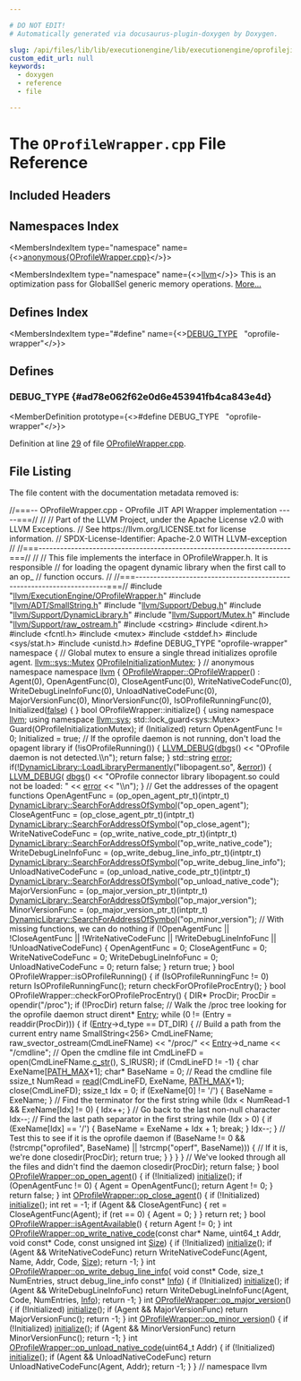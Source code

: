 ```yaml
---

# DO NOT EDIT!
# Automatically generated via docusaurus-plugin-doxygen by Doxygen.

slug: /api/files/lib/lib/executionengine/lib/executionengine/oprofilejit/oprofilewrapper-cpp
custom_edit_url: null
keywords:
  - doxygen
  - reference
  - file

---
```





# The `OProfileWrapper.cpp` File Reference

<DoxygenPage pluginConfig={pluginConfig}>



## Included Headers

<IncludesList>
<IncludesListItem
  filePath="llvm/ExecutionEngine/OProfileWrapper.h"
  permalink="/docs/api/files/include/include/llvm/include/llvm/executionengine/oprofilewrapper-h"
  isLocal="true" />
<IncludesListItem
  filePath="llvm/ADT/SmallString.h"
  permalink="/docs/api/files/include/include/llvm/include/llvm/adt/smallstring-h"
  isLocal="true" />
<IncludesListItem
  filePath="llvm/Support/Debug.h"
  permalink="/docs/api/files/include/include/llvm/include/llvm/support/debug-h"
  isLocal="true" />
<IncludesListItem
  filePath="llvm/Support/DynamicLibrary.h"
  permalink="/docs/api/files/include/include/llvm/include/llvm/support/dynamiclibrary-h"
  isLocal="true" />
<IncludesListItem
  filePath="llvm/Support/Mutex.h"
  permalink="/docs/api/files/include/include/llvm/include/llvm/support/mutex-h"
  isLocal="true" />
<IncludesListItem
  filePath="llvm/Support/raw_ostream.h"
  permalink="/docs/api/files/include/include/llvm/include/llvm/support/raw-ostream-h"
  isLocal="true" />
<IncludesListItem
  filePath="cstring"
  permalink=""
  isLocal="false" />
<IncludesListItem
  filePath="dirent.h"
  permalink=""
  isLocal="false" />
<IncludesListItem
  filePath="fcntl.h"
  permalink=""
  isLocal="false" />
<IncludesListItem
  filePath="mutex"
  permalink=""
  isLocal="false" />
<IncludesListItem
  filePath="stddef.h"
  permalink=""
  isLocal="false" />
<IncludesListItem
  filePath="sys/stat.h"
  permalink=""
  isLocal="false" />
<IncludesListItem
  filePath="unistd.h"
  permalink=""
  isLocal="false" />
</IncludesList>

## Namespaces Index

<MembersIndex>

<MembersIndexItem
  type="namespace"
  name={<><a href="/docs/api/namespaces/anonymous-oprofilewrapper-cpp-">anonymous&#123;OProfileWrapper.cpp&#125;</a></>}>
</MembersIndexItem>

<MembersIndexItem
  type="namespace"
  name={<><a href="/docs/api/namespaces/llvm">llvm</a></>}>
This is an optimization pass for GlobalISel generic memory operations. <a href="/docs/api/namespaces/llvm/#details">More...</a>
</MembersIndexItem>

</MembersIndex>

## Defines Index

<MembersIndex>

<MembersIndexItem
  type="#define"
  name={<><a href="#ad78e062f62e0d6e453941fb4ca843e4d">DEBUG&#95;TYPE</a>&nbsp;&nbsp;&nbsp;&quot;oprofile-wrapper&quot;</>}>
</MembersIndexItem>

</MembersIndex>


<SectionDefinition>

## Defines

### DEBUG&#95;TYPE {#ad78e062f62e0d6e453941fb4ca843e4d}

<MemberDefinition
  prototype={<>#define DEBUG&#95;TYPE&nbsp;&nbsp;&nbsp;&quot;oprofile-wrapper&quot;</>}>

Definition at line <a href="#l00029">29</a> of file <a href="/docs/api/files/lib/lib/executionengine/lib/executionengine/oprofilejit/oprofilewrapper-cpp">OProfileWrapper.cpp</a>.
</MemberDefinition>

</SectionDefinition>

## File Listing

The file content with the documentation metadata removed is:

<ProgramListing>

<Link id="l00001" /><CodeLine lineNumber="1"><Highlight kind="comment">//===-- OProfileWrapper.cpp - OProfile JIT API Wrapper implementation -----===//</Highlight><Highlight kind="normal"></Highlight></CodeLine>
<Link id="l00002" /><CodeLine lineNumber="2"><Highlight kind="normal"></Highlight><Highlight kind="comment">//</Highlight><Highlight kind="normal"></Highlight></CodeLine>
<Link id="l00003" /><CodeLine lineNumber="3"><Highlight kind="normal"></Highlight><Highlight kind="comment">// Part of the LLVM Project, under the Apache License v2.0 with LLVM Exceptions.</Highlight><Highlight kind="normal"></Highlight></CodeLine>
<Link id="l00004" /><CodeLine lineNumber="4"><Highlight kind="normal"></Highlight><Highlight kind="comment">// See https://llvm.org/LICENSE.txt for license information.</Highlight><Highlight kind="normal"></Highlight></CodeLine>
<Link id="l00005" /><CodeLine lineNumber="5"><Highlight kind="normal"></Highlight><Highlight kind="comment">// SPDX-License-Identifier: Apache-2.0 WITH LLVM-exception</Highlight><Highlight kind="normal"></Highlight></CodeLine>
<Link id="l00006" /><CodeLine lineNumber="6"><Highlight kind="normal"></Highlight><Highlight kind="comment">//</Highlight><Highlight kind="normal"></Highlight></CodeLine>
<Link id="l00007" /><CodeLine lineNumber="7"><Highlight kind="normal"></Highlight><Highlight kind="comment">//===----------------------------------------------------------------------===//</Highlight><Highlight kind="normal"></Highlight></CodeLine>
<Link id="l00008" /><CodeLine lineNumber="8"><Highlight kind="normal"></Highlight><Highlight kind="comment">//</Highlight><Highlight kind="normal"></Highlight></CodeLine>
<Link id="l00009" /><CodeLine lineNumber="9"><Highlight kind="normal"></Highlight><Highlight kind="comment">// This file implements the interface in OProfileWrapper.h. It is responsible</Highlight><Highlight kind="normal"></Highlight></CodeLine>
<Link id="l00010" /><CodeLine lineNumber="10"><Highlight kind="normal"></Highlight><Highlight kind="comment">// for loading the opagent dynamic library when the first call to an op&#95;</Highlight><Highlight kind="normal"></Highlight></CodeLine>
<Link id="l00011" /><CodeLine lineNumber="11"><Highlight kind="normal"></Highlight><Highlight kind="comment">// function occurs.</Highlight><Highlight kind="normal"></Highlight></CodeLine>
<Link id="l00012" /><CodeLine lineNumber="12"><Highlight kind="normal"></Highlight><Highlight kind="comment">//</Highlight><Highlight kind="normal"></Highlight></CodeLine>
<Link id="l00013" /><CodeLine lineNumber="13"><Highlight kind="normal"></Highlight><Highlight kind="comment">//===----------------------------------------------------------------------===//</Highlight><Highlight kind="normal"></Highlight></CodeLine>
<Link id="l00014" /><CodeLine lineNumber="14"><Highlight kind="normal"></Highlight></CodeLine>
<Link id="l00015" /><CodeLine lineNumber="15"><Highlight kind="normal"></Highlight><Highlight kind="preprocessor">#include &quot;<a href="/docs/api/files/include/include/llvm/include/llvm/executionengine/oprofilewrapper-h">llvm/ExecutionEngine/OProfileWrapper.h</a>&quot;</Highlight><Highlight kind="normal"></Highlight></CodeLine>
<Link id="l00016" /><CodeLine lineNumber="16"><Highlight kind="normal"></Highlight><Highlight kind="preprocessor">#include &quot;<a href="/docs/api/files/include/include/llvm/include/llvm/adt/smallstring-h">llvm/ADT/SmallString.h</a>&quot;</Highlight><Highlight kind="normal"></Highlight></CodeLine>
<Link id="l00017" /><CodeLine lineNumber="17"><Highlight kind="normal"></Highlight><Highlight kind="preprocessor">#include &quot;<a href="/docs/api/files/include/include/llvm/include/llvm/support/debug-h">llvm/Support/Debug.h</a>&quot;</Highlight><Highlight kind="normal"></Highlight></CodeLine>
<Link id="l00018" /><CodeLine lineNumber="18"><Highlight kind="normal"></Highlight><Highlight kind="preprocessor">#include &quot;<a href="/docs/api/files/include/include/llvm/include/llvm/support/dynamiclibrary-h">llvm/Support/DynamicLibrary.h</a>&quot;</Highlight><Highlight kind="normal"></Highlight></CodeLine>
<Link id="l00019" /><CodeLine lineNumber="19"><Highlight kind="normal"></Highlight><Highlight kind="preprocessor">#include &quot;<a href="/docs/api/files/include/include/llvm/include/llvm/support/mutex-h">llvm/Support/Mutex.h</a>&quot;</Highlight><Highlight kind="normal"></Highlight></CodeLine>
<Link id="l00020" /><CodeLine lineNumber="20"><Highlight kind="normal"></Highlight><Highlight kind="preprocessor">#include &quot;<a href="/docs/api/files/include/include/llvm/include/llvm/support/raw-ostream-h">llvm/Support/raw&#95;ostream.h</a>&quot;</Highlight><Highlight kind="normal"></Highlight></CodeLine>
<Link id="l00021" /><CodeLine lineNumber="21"><Highlight kind="normal"></Highlight><Highlight kind="preprocessor">#include &lt;cstring&gt;</Highlight><Highlight kind="normal"></Highlight></CodeLine>
<Link id="l00022" /><CodeLine lineNumber="22"><Highlight kind="normal"></Highlight><Highlight kind="preprocessor">#include &lt;dirent.h&gt;</Highlight><Highlight kind="normal"></Highlight></CodeLine>
<Link id="l00023" /><CodeLine lineNumber="23"><Highlight kind="normal"></Highlight><Highlight kind="preprocessor">#include &lt;fcntl.h&gt;</Highlight><Highlight kind="normal"></Highlight></CodeLine>
<Link id="l00024" /><CodeLine lineNumber="24"><Highlight kind="normal"></Highlight><Highlight kind="preprocessor">#include &lt;mutex&gt;</Highlight><Highlight kind="normal"></Highlight></CodeLine>
<Link id="l00025" /><CodeLine lineNumber="25"><Highlight kind="normal"></Highlight><Highlight kind="preprocessor">#include &lt;stddef.h&gt;</Highlight><Highlight kind="normal"></Highlight></CodeLine>
<Link id="l00026" /><CodeLine lineNumber="26"><Highlight kind="normal"></Highlight><Highlight kind="preprocessor">#include &lt;sys/stat.h&gt;</Highlight><Highlight kind="normal"></Highlight></CodeLine>
<Link id="l00027" /><CodeLine lineNumber="27"><Highlight kind="normal"></Highlight><Highlight kind="preprocessor">#include &lt;unistd.h&gt;</Highlight><Highlight kind="normal"></Highlight></CodeLine>
<Link id="l00028" /><CodeLine lineNumber="28"><Highlight kind="normal"></Highlight></CodeLine>
<Link id="l00029" /><CodeLine lineNumber="29" lineLink="#ad78e062f62e0d6e453941fb4ca843e4d"><Highlight kind="normal"></Highlight><Highlight kind="preprocessor">#define DEBUG&#95;TYPE &quot;oprofile-wrapper&quot;</Highlight><Highlight kind="normal"></Highlight></CodeLine>
<Link id="l00030" /><CodeLine lineNumber="30"><Highlight kind="normal"></Highlight></CodeLine>
<Link id="l00031" /><CodeLine lineNumber="31" lineLink="/docs/api/namespaces/anonymous-oprofilewrapper-cpp-"><Highlight kind="normal"></Highlight><Highlight kind="keyword">namespace </Highlight><Highlight kind="normal">&#123;</Highlight></CodeLine>
<Link id="l00032" /><CodeLine lineNumber="32"><Highlight kind="normal"></Highlight></CodeLine>
<Link id="l00033" /><CodeLine lineNumber="33"><Highlight kind="normal"></Highlight><Highlight kind="comment">// Global mutex to ensure a single thread initializes oprofile agent.</Highlight><Highlight kind="normal"></Highlight></CodeLine>
<Link id="l00034" /><CodeLine lineNumber="34" lineLink="/docs/api/namespaces/anonymous-oprofilewrapper-cpp-/#a1d7552cc451b02e9a0c4fb6f176e5b3f"><Highlight kind="normal"><a href="/docs/api/namespaces/llvm/sys/#a52d48084c5b60251870b6118e4670fee">llvm::sys::Mutex</a> <a href="/docs/api/namespaces/anonymous-oprofilewrapper-cpp-/#a1d7552cc451b02e9a0c4fb6f176e5b3f">OProfileInitializationMutex</a>;</Highlight></CodeLine>
<Link id="l00035" /><CodeLine lineNumber="35"><Highlight kind="normal"></Highlight></CodeLine>
<Link id="l00036" /><CodeLine lineNumber="36"><Highlight kind="normal">&#125; </Highlight><Highlight kind="comment">// anonymous namespace</Highlight><Highlight kind="normal"></Highlight></CodeLine>
<Link id="l00037" /><CodeLine lineNumber="37"><Highlight kind="normal"></Highlight></CodeLine>
<Link id="l00038" /><CodeLine lineNumber="38"><Highlight kind="normal"></Highlight><Highlight kind="keyword">namespace </Highlight><Highlight kind="normal"><a href="/docs/api/namespaces/llvm">llvm</a> &#123;</Highlight></CodeLine>
<Link id="l00039" /><CodeLine lineNumber="39"><Highlight kind="normal"></Highlight></CodeLine>
<Link id="l00040" /><CodeLine lineNumber="40" lineLink="/docs/api/classes/llvm/oprofilewrapper/#a0c1eb099fa26c019fa3f5e3c30a09b67"><Highlight kind="normal"><a href="/docs/api/classes/llvm/oprofilewrapper/#a0c1eb099fa26c019fa3f5e3c30a09b67">OProfileWrapper::OProfileWrapper</a>()</Highlight></CodeLine>
<Link id="l00041" /><CodeLine lineNumber="41"><Highlight kind="normal">: Agent(0),</Highlight></CodeLine>
<Link id="l00042" /><CodeLine lineNumber="42"><Highlight kind="normal">  OpenAgentFunc(0),</Highlight></CodeLine>
<Link id="l00043" /><CodeLine lineNumber="43"><Highlight kind="normal">  CloseAgentFunc(0),</Highlight></CodeLine>
<Link id="l00044" /><CodeLine lineNumber="44"><Highlight kind="normal">  WriteNativeCodeFunc(0),</Highlight></CodeLine>
<Link id="l00045" /><CodeLine lineNumber="45"><Highlight kind="normal">  WriteDebugLineInfoFunc(0),</Highlight></CodeLine>
<Link id="l00046" /><CodeLine lineNumber="46"><Highlight kind="normal">  UnloadNativeCodeFunc(0),</Highlight></CodeLine>
<Link id="l00047" /><CodeLine lineNumber="47"><Highlight kind="normal">  MajorVersionFunc(0),</Highlight></CodeLine>
<Link id="l00048" /><CodeLine lineNumber="48"><Highlight kind="normal">  MinorVersionFunc(0),</Highlight></CodeLine>
<Link id="l00049" /><CodeLine lineNumber="49"><Highlight kind="normal">  IsOProfileRunningFunc(0),</Highlight></CodeLine>
<Link id="l00050" /><CodeLine lineNumber="50"><Highlight kind="normal">  Initialized(<a href="/docs/api/namespaces/false">false</a>) &#123;</Highlight></CodeLine>
<Link id="l00051" /><CodeLine lineNumber="51"><Highlight kind="normal">&#125;</Highlight></CodeLine>
<Link id="l00052" /><CodeLine lineNumber="52"><Highlight kind="normal"></Highlight></CodeLine>
<Link id="l00053" /><CodeLine lineNumber="53"><Highlight kind="normal"></Highlight><Highlight kind="keywordtype">bool</Highlight><Highlight kind="normal"> OProfileWrapper::initialize() &#123;</Highlight></CodeLine>
<Link id="l00054" /><CodeLine lineNumber="54"><Highlight kind="normal">  </Highlight><Highlight kind="keyword">using namespace </Highlight><Highlight kind="normal"><a href="/docs/api/namespaces/llvm">llvm</a>;</Highlight></CodeLine>
<Link id="l00055" /><CodeLine lineNumber="55"><Highlight kind="normal">  </Highlight><Highlight kind="keyword">using namespace </Highlight><Highlight kind="normal"><a href="/docs/api/namespaces/llvm/sys">llvm::sys</a>;</Highlight></CodeLine>
<Link id="l00056" /><CodeLine lineNumber="56"><Highlight kind="normal"></Highlight></CodeLine>
<Link id="l00057" /><CodeLine lineNumber="57"><Highlight kind="normal">  std::lock&#95;guard&lt;sys::Mutex&gt; Guard(OProfileInitializationMutex);</Highlight></CodeLine>
<Link id="l00058" /><CodeLine lineNumber="58"><Highlight kind="normal"></Highlight></CodeLine>
<Link id="l00059" /><CodeLine lineNumber="59"><Highlight kind="normal">  </Highlight><Highlight kind="keywordflow">if</Highlight><Highlight kind="normal"> (Initialized)</Highlight></CodeLine>
<Link id="l00060" /><CodeLine lineNumber="60"><Highlight kind="normal">    </Highlight><Highlight kind="keywordflow">return</Highlight><Highlight kind="normal"> OpenAgentFunc != 0;</Highlight></CodeLine>
<Link id="l00061" /><CodeLine lineNumber="61"><Highlight kind="normal"></Highlight></CodeLine>
<Link id="l00062" /><CodeLine lineNumber="62"><Highlight kind="normal">  Initialized = </Highlight><Highlight kind="keyword">true</Highlight><Highlight kind="normal">;</Highlight></CodeLine>
<Link id="l00063" /><CodeLine lineNumber="63"><Highlight kind="normal"></Highlight></CodeLine>
<Link id="l00064" /><CodeLine lineNumber="64"><Highlight kind="normal">  </Highlight><Highlight kind="comment">// If the oprofile daemon is not running, don&#39;t load the opagent library</Highlight><Highlight kind="normal"></Highlight></CodeLine>
<Link id="l00065" /><CodeLine lineNumber="65"><Highlight kind="normal">  </Highlight><Highlight kind="keywordflow">if</Highlight><Highlight kind="normal"> (!isOProfileRunning()) &#123;</Highlight></CodeLine>
<Link id="l00066" /><CodeLine lineNumber="66"><Highlight kind="normal">    <a href="/docs/api/files/include/include/llvm/include/llvm/support/debug-h/#a196897517069dda1bdb549e24468f7d7">LLVM&#95;DEBUG</a>(<a href="/docs/api/namespaces/llvm/#a7c46c742c31be54870e2038048e6b391">dbgs</a>() &lt;&lt; </Highlight><Highlight kind="stringliteral">&quot;OProfile daemon is not detected.\\n&quot;</Highlight><Highlight kind="normal">);</Highlight></CodeLine>
<Link id="l00067" /><CodeLine lineNumber="67"><Highlight kind="normal">    </Highlight><Highlight kind="keywordflow">return</Highlight><Highlight kind="normal"> </Highlight><Highlight kind="keyword">false</Highlight><Highlight kind="normal">;</Highlight></CodeLine>
<Link id="l00068" /><CodeLine lineNumber="68"><Highlight kind="normal">  &#125;</Highlight></CodeLine>
<Link id="l00069" /><CodeLine lineNumber="69"><Highlight kind="normal"></Highlight></CodeLine>
<Link id="l00070" /><CodeLine lineNumber="70"><Highlight kind="normal">  std::string <a href="/docs/api/files/lib/lib/debuginfo/lib/debuginfo/codeview/symbolrecordmapping-cpp/#a9cdf893c7d17e47fa1ed8bebf92a5da4">error</a>;</Highlight></CodeLine>
<Link id="l00071" /><CodeLine lineNumber="71"><Highlight kind="normal">  </Highlight><Highlight kind="keywordflow">if</Highlight><Highlight kind="normal">(!<a href="/docs/api/classes/llvm/sys/dynamiclibrary/#a53d32d3b3baefdec31d3d94b0586d437">DynamicLibrary::LoadLibraryPermanently</a>(</Highlight><Highlight kind="stringliteral">&quot;libopagent.so&quot;</Highlight><Highlight kind="normal">, &amp;<a href="/docs/api/files/lib/lib/debuginfo/lib/debuginfo/codeview/symbolrecordmapping-cpp/#a9cdf893c7d17e47fa1ed8bebf92a5da4">error</a>)) &#123;</Highlight></CodeLine>
<Link id="l00072" /><CodeLine lineNumber="72"><Highlight kind="normal">    <a href="/docs/api/files/include/include/llvm/include/llvm/support/debug-h/#a196897517069dda1bdb549e24468f7d7">LLVM&#95;DEBUG</a>(</Highlight></CodeLine>
<Link id="l00073" /><CodeLine lineNumber="73"><Highlight kind="normal">        <a href="/docs/api/namespaces/llvm/#a7c46c742c31be54870e2038048e6b391">dbgs</a>()</Highlight></CodeLine>
<Link id="l00074" /><CodeLine lineNumber="74"><Highlight kind="normal">        &lt;&lt; </Highlight><Highlight kind="stringliteral">&quot;OProfile connector library libopagent.so could not be loaded: &quot;</Highlight><Highlight kind="normal"></Highlight></CodeLine>
<Link id="l00075" /><CodeLine lineNumber="75"><Highlight kind="normal">        &lt;&lt; <a href="/docs/api/files/lib/lib/debuginfo/lib/debuginfo/codeview/symbolrecordmapping-cpp/#a9cdf893c7d17e47fa1ed8bebf92a5da4">error</a> &lt;&lt; </Highlight><Highlight kind="stringliteral">&quot;\\n&quot;</Highlight><Highlight kind="normal">);</Highlight></CodeLine>
<Link id="l00076" /><CodeLine lineNumber="76"><Highlight kind="normal">  &#125;</Highlight></CodeLine>
<Link id="l00077" /><CodeLine lineNumber="77"><Highlight kind="normal"></Highlight></CodeLine>
<Link id="l00078" /><CodeLine lineNumber="78"><Highlight kind="normal">  </Highlight><Highlight kind="comment">// Get the addresses of the opagent functions</Highlight><Highlight kind="normal"></Highlight></CodeLine>
<Link id="l00079" /><CodeLine lineNumber="79"><Highlight kind="normal">  OpenAgentFunc = (op&#95;open&#95;agent&#95;ptr&#95;t)(intptr&#95;t)</Highlight></CodeLine>
<Link id="l00080" /><CodeLine lineNumber="80"><Highlight kind="normal">          <a href="/docs/api/classes/llvm/sys/dynamiclibrary/#ae003d16a33e81b88943d3e3aa179fcc4">DynamicLibrary::SearchForAddressOfSymbol</a>(</Highlight><Highlight kind="stringliteral">&quot;op&#95;open&#95;agent&quot;</Highlight><Highlight kind="normal">);</Highlight></CodeLine>
<Link id="l00081" /><CodeLine lineNumber="81"><Highlight kind="normal">  CloseAgentFunc = (op&#95;close&#95;agent&#95;ptr&#95;t)(intptr&#95;t)</Highlight></CodeLine>
<Link id="l00082" /><CodeLine lineNumber="82"><Highlight kind="normal">          <a href="/docs/api/classes/llvm/sys/dynamiclibrary/#ae003d16a33e81b88943d3e3aa179fcc4">DynamicLibrary::SearchForAddressOfSymbol</a>(</Highlight><Highlight kind="stringliteral">&quot;op&#95;close&#95;agent&quot;</Highlight><Highlight kind="normal">);</Highlight></CodeLine>
<Link id="l00083" /><CodeLine lineNumber="83"><Highlight kind="normal">  WriteNativeCodeFunc = (op&#95;write&#95;native&#95;code&#95;ptr&#95;t)(intptr&#95;t)</Highlight></CodeLine>
<Link id="l00084" /><CodeLine lineNumber="84"><Highlight kind="normal">          <a href="/docs/api/classes/llvm/sys/dynamiclibrary/#ae003d16a33e81b88943d3e3aa179fcc4">DynamicLibrary::SearchForAddressOfSymbol</a>(</Highlight><Highlight kind="stringliteral">&quot;op&#95;write&#95;native&#95;code&quot;</Highlight><Highlight kind="normal">);</Highlight></CodeLine>
<Link id="l00085" /><CodeLine lineNumber="85"><Highlight kind="normal">  WriteDebugLineInfoFunc = (op&#95;write&#95;debug&#95;line&#95;info&#95;ptr&#95;t)(intptr&#95;t)</Highlight></CodeLine>
<Link id="l00086" /><CodeLine lineNumber="86"><Highlight kind="normal">          <a href="/docs/api/classes/llvm/sys/dynamiclibrary/#ae003d16a33e81b88943d3e3aa179fcc4">DynamicLibrary::SearchForAddressOfSymbol</a>(</Highlight><Highlight kind="stringliteral">&quot;op&#95;write&#95;debug&#95;line&#95;info&quot;</Highlight><Highlight kind="normal">);</Highlight></CodeLine>
<Link id="l00087" /><CodeLine lineNumber="87"><Highlight kind="normal">  UnloadNativeCodeFunc = (op&#95;unload&#95;native&#95;code&#95;ptr&#95;t)(intptr&#95;t)</Highlight></CodeLine>
<Link id="l00088" /><CodeLine lineNumber="88"><Highlight kind="normal">          <a href="/docs/api/classes/llvm/sys/dynamiclibrary/#ae003d16a33e81b88943d3e3aa179fcc4">DynamicLibrary::SearchForAddressOfSymbol</a>(</Highlight><Highlight kind="stringliteral">&quot;op&#95;unload&#95;native&#95;code&quot;</Highlight><Highlight kind="normal">);</Highlight></CodeLine>
<Link id="l00089" /><CodeLine lineNumber="89"><Highlight kind="normal">  MajorVersionFunc = (op&#95;major&#95;version&#95;ptr&#95;t)(intptr&#95;t)</Highlight></CodeLine>
<Link id="l00090" /><CodeLine lineNumber="90"><Highlight kind="normal">          <a href="/docs/api/classes/llvm/sys/dynamiclibrary/#ae003d16a33e81b88943d3e3aa179fcc4">DynamicLibrary::SearchForAddressOfSymbol</a>(</Highlight><Highlight kind="stringliteral">&quot;op&#95;major&#95;version&quot;</Highlight><Highlight kind="normal">);</Highlight></CodeLine>
<Link id="l00091" /><CodeLine lineNumber="91"><Highlight kind="normal">  MinorVersionFunc = (op&#95;major&#95;version&#95;ptr&#95;t)(intptr&#95;t)</Highlight></CodeLine>
<Link id="l00092" /><CodeLine lineNumber="92"><Highlight kind="normal">          <a href="/docs/api/classes/llvm/sys/dynamiclibrary/#ae003d16a33e81b88943d3e3aa179fcc4">DynamicLibrary::SearchForAddressOfSymbol</a>(</Highlight><Highlight kind="stringliteral">&quot;op&#95;minor&#95;version&quot;</Highlight><Highlight kind="normal">);</Highlight></CodeLine>
<Link id="l00093" /><CodeLine lineNumber="93"><Highlight kind="normal"></Highlight></CodeLine>
<Link id="l00094" /><CodeLine lineNumber="94"><Highlight kind="normal">  </Highlight><Highlight kind="comment">// With missing functions, we can do nothing</Highlight><Highlight kind="normal"></Highlight></CodeLine>
<Link id="l00095" /><CodeLine lineNumber="95"><Highlight kind="normal">  </Highlight><Highlight kind="keywordflow">if</Highlight><Highlight kind="normal"> (!OpenAgentFunc</Highlight></CodeLine>
<Link id="l00096" /><CodeLine lineNumber="96"><Highlight kind="normal">      || !CloseAgentFunc</Highlight></CodeLine>
<Link id="l00097" /><CodeLine lineNumber="97"><Highlight kind="normal">      || !WriteNativeCodeFunc</Highlight></CodeLine>
<Link id="l00098" /><CodeLine lineNumber="98"><Highlight kind="normal">      || !WriteDebugLineInfoFunc</Highlight></CodeLine>
<Link id="l00099" /><CodeLine lineNumber="99"><Highlight kind="normal">      || !UnloadNativeCodeFunc) &#123;</Highlight></CodeLine>
<Link id="l00100" /><CodeLine lineNumber="100"><Highlight kind="normal">    OpenAgentFunc = 0;</Highlight></CodeLine>
<Link id="l00101" /><CodeLine lineNumber="101"><Highlight kind="normal">    CloseAgentFunc = 0;</Highlight></CodeLine>
<Link id="l00102" /><CodeLine lineNumber="102"><Highlight kind="normal">    WriteNativeCodeFunc = 0;</Highlight></CodeLine>
<Link id="l00103" /><CodeLine lineNumber="103"><Highlight kind="normal">    WriteDebugLineInfoFunc = 0;</Highlight></CodeLine>
<Link id="l00104" /><CodeLine lineNumber="104"><Highlight kind="normal">    UnloadNativeCodeFunc = 0;</Highlight></CodeLine>
<Link id="l00105" /><CodeLine lineNumber="105"><Highlight kind="normal">    </Highlight><Highlight kind="keywordflow">return</Highlight><Highlight kind="normal"> </Highlight><Highlight kind="keyword">false</Highlight><Highlight kind="normal">;</Highlight></CodeLine>
<Link id="l00106" /><CodeLine lineNumber="106"><Highlight kind="normal">  &#125;</Highlight></CodeLine>
<Link id="l00107" /><CodeLine lineNumber="107"><Highlight kind="normal"></Highlight></CodeLine>
<Link id="l00108" /><CodeLine lineNumber="108"><Highlight kind="normal">  </Highlight><Highlight kind="keywordflow">return</Highlight><Highlight kind="normal"> </Highlight><Highlight kind="keyword">true</Highlight><Highlight kind="normal">;</Highlight></CodeLine>
<Link id="l00109" /><CodeLine lineNumber="109"><Highlight kind="normal">&#125;</Highlight></CodeLine>
<Link id="l00110" /><CodeLine lineNumber="110"><Highlight kind="normal"></Highlight></CodeLine>
<Link id="l00111" /><CodeLine lineNumber="111"><Highlight kind="normal"></Highlight><Highlight kind="keywordtype">bool</Highlight><Highlight kind="normal"> OProfileWrapper::isOProfileRunning() &#123;</Highlight></CodeLine>
<Link id="l00112" /><CodeLine lineNumber="112"><Highlight kind="normal">  </Highlight><Highlight kind="keywordflow">if</Highlight><Highlight kind="normal"> (IsOProfileRunningFunc != 0)</Highlight></CodeLine>
<Link id="l00113" /><CodeLine lineNumber="113"><Highlight kind="normal">    </Highlight><Highlight kind="keywordflow">return</Highlight><Highlight kind="normal"> IsOProfileRunningFunc();</Highlight></CodeLine>
<Link id="l00114" /><CodeLine lineNumber="114"><Highlight kind="normal">  </Highlight><Highlight kind="keywordflow">return</Highlight><Highlight kind="normal"> checkForOProfileProcEntry();</Highlight></CodeLine>
<Link id="l00115" /><CodeLine lineNumber="115"><Highlight kind="normal">&#125;</Highlight></CodeLine>
<Link id="l00116" /><CodeLine lineNumber="116"><Highlight kind="normal"></Highlight></CodeLine>
<Link id="l00117" /><CodeLine lineNumber="117"><Highlight kind="normal"></Highlight><Highlight kind="keywordtype">bool</Highlight><Highlight kind="normal"> OProfileWrapper::checkForOProfileProcEntry() &#123;</Highlight></CodeLine>
<Link id="l00118" /><CodeLine lineNumber="118"><Highlight kind="normal">  DIR&#42; ProcDir;</Highlight></CodeLine>
<Link id="l00119" /><CodeLine lineNumber="119"><Highlight kind="normal"></Highlight></CodeLine>
<Link id="l00120" /><CodeLine lineNumber="120"><Highlight kind="normal">  ProcDir = opendir(</Highlight><Highlight kind="stringliteral">&quot;/proc&quot;</Highlight><Highlight kind="normal">);</Highlight></CodeLine>
<Link id="l00121" /><CodeLine lineNumber="121"><Highlight kind="normal">  </Highlight><Highlight kind="keywordflow">if</Highlight><Highlight kind="normal"> (!ProcDir)</Highlight></CodeLine>
<Link id="l00122" /><CodeLine lineNumber="122"><Highlight kind="normal">    </Highlight><Highlight kind="keywordflow">return</Highlight><Highlight kind="normal"> </Highlight><Highlight kind="keyword">false</Highlight><Highlight kind="normal">;</Highlight></CodeLine>
<Link id="l00123" /><CodeLine lineNumber="123"><Highlight kind="normal"></Highlight></CodeLine>
<Link id="l00124" /><CodeLine lineNumber="124"><Highlight kind="normal">  </Highlight><Highlight kind="comment">// Walk the /proc tree looking for the oprofile daemon</Highlight><Highlight kind="normal"></Highlight></CodeLine>
<Link id="l00125" /><CodeLine lineNumber="125"><Highlight kind="normal">  </Highlight><Highlight kind="keyword">struct </Highlight><Highlight kind="normal">dirent&#42; <a href="/docs/api/namespaces/llvm/coff/#ae7629a0652411dc2be61aea4fee2b39caadd024eaaab0666500593f30456bbc43">Entry</a>;</Highlight></CodeLine>
<Link id="l00126" /><CodeLine lineNumber="126"><Highlight kind="normal">  </Highlight><Highlight kind="keywordflow">while</Highlight><Highlight kind="normal"> (0 != (Entry = readdir(ProcDir))) &#123;</Highlight></CodeLine>
<Link id="l00127" /><CodeLine lineNumber="127"><Highlight kind="normal">    </Highlight><Highlight kind="keywordflow">if</Highlight><Highlight kind="normal"> (<a href="/docs/api/namespaces/llvm/coff/#ae7629a0652411dc2be61aea4fee2b39caadd024eaaab0666500593f30456bbc43">Entry</a>-&gt;d&#95;type == DT&#95;DIR) &#123;</Highlight></CodeLine>
<Link id="l00128" /><CodeLine lineNumber="128"><Highlight kind="normal">      </Highlight><Highlight kind="comment">// Build a path from the current entry name</Highlight><Highlight kind="normal"></Highlight></CodeLine>
<Link id="l00129" /><CodeLine lineNumber="129"><Highlight kind="normal">      SmallString&lt;256&gt; CmdLineFName;</Highlight></CodeLine>
<Link id="l00130" /><CodeLine lineNumber="130"><Highlight kind="normal">      raw&#95;svector&#95;ostream(CmdLineFName) &lt;&lt; </Highlight><Highlight kind="stringliteral">&quot;/proc/&quot;</Highlight><Highlight kind="normal"> &lt;&lt; <a href="/docs/api/namespaces/llvm/coff/#ae7629a0652411dc2be61aea4fee2b39caadd024eaaab0666500593f30456bbc43">Entry</a>-&gt;d&#95;name</Highlight></CodeLine>
<Link id="l00131" /><CodeLine lineNumber="131"><Highlight kind="normal">                                        &lt;&lt; </Highlight><Highlight kind="stringliteral">&quot;/cmdline&quot;</Highlight><Highlight kind="normal">;</Highlight></CodeLine>
<Link id="l00132" /><CodeLine lineNumber="132"><Highlight kind="normal"></Highlight></CodeLine>
<Link id="l00133" /><CodeLine lineNumber="133"><Highlight kind="normal">      </Highlight><Highlight kind="comment">// Open the cmdline file</Highlight><Highlight kind="normal"></Highlight></CodeLine>
<Link id="l00134" /><CodeLine lineNumber="134"><Highlight kind="normal">      </Highlight><Highlight kind="keywordtype">int</Highlight><Highlight kind="normal"> CmdLineFD = open(CmdLineFName.<a href="/docs/api/classes/llvm/smallstring/#ade4b8410fbe0406fc61d1db65d1cfa12">c&#95;str</a>(), S&#95;IRUSR);</Highlight></CodeLine>
<Link id="l00135" /><CodeLine lineNumber="135"><Highlight kind="normal">      </Highlight><Highlight kind="keywordflow">if</Highlight><Highlight kind="normal"> (CmdLineFD != -1) &#123;</Highlight></CodeLine>
<Link id="l00136" /><CodeLine lineNumber="136"><Highlight kind="normal">        </Highlight><Highlight kind="keywordtype">char</Highlight><Highlight kind="normal">    ExeName&#91;<a href="/docs/api/files/include/include/llvm/include/llvm/textapi/utils-h/#ae688d728e1acdfe5988c7db45d6f0166">PATH&#95;MAX</a>+1&#93;;</Highlight></CodeLine>
<Link id="l00137" /><CodeLine lineNumber="137"><Highlight kind="normal">        </Highlight><Highlight kind="keywordtype">char</Highlight><Highlight kind="normal">&#42;   BaseName = 0;</Highlight></CodeLine>
<Link id="l00138" /><CodeLine lineNumber="138"><Highlight kind="normal"></Highlight></CodeLine>
<Link id="l00139" /><CodeLine lineNumber="139"><Highlight kind="normal">        </Highlight><Highlight kind="comment">// Read the cmdline file</Highlight><Highlight kind="normal"></Highlight></CodeLine>
<Link id="l00140" /><CodeLine lineNumber="140"><Highlight kind="normal">        ssize&#95;t NumRead = <a href="/docs/api/namespaces/llvm/support/endian/#acfdf941f45bc58470ed8423b98862486">read</a>(CmdLineFD, ExeName, <a href="/docs/api/files/include/include/llvm/include/llvm/textapi/utils-h/#ae688d728e1acdfe5988c7db45d6f0166">PATH&#95;MAX</a>+1);</Highlight></CodeLine>
<Link id="l00141" /><CodeLine lineNumber="141"><Highlight kind="normal">        close(CmdLineFD);</Highlight></CodeLine>
<Link id="l00142" /><CodeLine lineNumber="142"><Highlight kind="normal">        ssize&#95;t Idx = 0;</Highlight></CodeLine>
<Link id="l00143" /><CodeLine lineNumber="143"><Highlight kind="normal"></Highlight></CodeLine>
<Link id="l00144" /><CodeLine lineNumber="144"><Highlight kind="normal">        </Highlight><Highlight kind="keywordflow">if</Highlight><Highlight kind="normal"> (ExeName&#91;0&#93; != </Highlight><Highlight kind="charliteral">&#39;/&#39;</Highlight><Highlight kind="normal">) &#123;</Highlight></CodeLine>
<Link id="l00145" /><CodeLine lineNumber="145"><Highlight kind="normal">          BaseName = ExeName;</Highlight></CodeLine>
<Link id="l00146" /><CodeLine lineNumber="146"><Highlight kind="normal">        &#125;</Highlight></CodeLine>
<Link id="l00147" /><CodeLine lineNumber="147"><Highlight kind="normal"></Highlight></CodeLine>
<Link id="l00148" /><CodeLine lineNumber="148"><Highlight kind="normal">        </Highlight><Highlight kind="comment">// Find the terminator for the first string</Highlight><Highlight kind="normal"></Highlight></CodeLine>
<Link id="l00149" /><CodeLine lineNumber="149"><Highlight kind="normal">        </Highlight><Highlight kind="keywordflow">while</Highlight><Highlight kind="normal"> (Idx &lt; NumRead-1 &amp;&amp; ExeName&#91;Idx&#93; != 0) &#123;</Highlight></CodeLine>
<Link id="l00150" /><CodeLine lineNumber="150"><Highlight kind="normal">          Idx++;</Highlight></CodeLine>
<Link id="l00151" /><CodeLine lineNumber="151"><Highlight kind="normal">        &#125;</Highlight></CodeLine>
<Link id="l00152" /><CodeLine lineNumber="152"><Highlight kind="normal"></Highlight></CodeLine>
<Link id="l00153" /><CodeLine lineNumber="153"><Highlight kind="normal">        </Highlight><Highlight kind="comment">// Go back to the last non-null character</Highlight><Highlight kind="normal"></Highlight></CodeLine>
<Link id="l00154" /><CodeLine lineNumber="154"><Highlight kind="normal">        Idx--;</Highlight></CodeLine>
<Link id="l00155" /><CodeLine lineNumber="155"><Highlight kind="normal"></Highlight></CodeLine>
<Link id="l00156" /><CodeLine lineNumber="156"><Highlight kind="normal">        </Highlight><Highlight kind="comment">// Find the last path separator in the first string</Highlight><Highlight kind="normal"></Highlight></CodeLine>
<Link id="l00157" /><CodeLine lineNumber="157"><Highlight kind="normal">        </Highlight><Highlight kind="keywordflow">while</Highlight><Highlight kind="normal"> (Idx &gt; 0) &#123;</Highlight></CodeLine>
<Link id="l00158" /><CodeLine lineNumber="158"><Highlight kind="normal">          </Highlight><Highlight kind="keywordflow">if</Highlight><Highlight kind="normal"> (ExeName&#91;Idx&#93; == </Highlight><Highlight kind="charliteral">&#39;/&#39;</Highlight><Highlight kind="normal">) &#123;</Highlight></CodeLine>
<Link id="l00159" /><CodeLine lineNumber="159"><Highlight kind="normal">            BaseName = ExeName + Idx + 1;</Highlight></CodeLine>
<Link id="l00160" /><CodeLine lineNumber="160"><Highlight kind="normal">            </Highlight><Highlight kind="keywordflow">break</Highlight><Highlight kind="normal">;</Highlight></CodeLine>
<Link id="l00161" /><CodeLine lineNumber="161"><Highlight kind="normal">          &#125;</Highlight></CodeLine>
<Link id="l00162" /><CodeLine lineNumber="162"><Highlight kind="normal">          Idx--;</Highlight></CodeLine>
<Link id="l00163" /><CodeLine lineNumber="163"><Highlight kind="normal">        &#125;</Highlight></CodeLine>
<Link id="l00164" /><CodeLine lineNumber="164"><Highlight kind="normal"></Highlight></CodeLine>
<Link id="l00165" /><CodeLine lineNumber="165"><Highlight kind="normal">        </Highlight><Highlight kind="comment">// Test this to see if it is the oprofile daemon</Highlight><Highlight kind="normal"></Highlight></CodeLine>
<Link id="l00166" /><CodeLine lineNumber="166"><Highlight kind="normal">        </Highlight><Highlight kind="keywordflow">if</Highlight><Highlight kind="normal"> (BaseName != 0 &amp;&amp; (!strcmp(</Highlight><Highlight kind="stringliteral">&quot;oprofiled&quot;</Highlight><Highlight kind="normal">, BaseName) ||</Highlight></CodeLine>
<Link id="l00167" /><CodeLine lineNumber="167"><Highlight kind="normal">                              !strcmp(</Highlight><Highlight kind="stringliteral">&quot;operf&quot;</Highlight><Highlight kind="normal">, BaseName))) &#123;</Highlight></CodeLine>
<Link id="l00168" /><CodeLine lineNumber="168"><Highlight kind="normal">          </Highlight><Highlight kind="comment">// If it is, we&#39;re done</Highlight><Highlight kind="normal"></Highlight></CodeLine>
<Link id="l00169" /><CodeLine lineNumber="169"><Highlight kind="normal">          closedir(ProcDir);</Highlight></CodeLine>
<Link id="l00170" /><CodeLine lineNumber="170"><Highlight kind="normal">          </Highlight><Highlight kind="keywordflow">return</Highlight><Highlight kind="normal"> </Highlight><Highlight kind="keyword">true</Highlight><Highlight kind="normal">;</Highlight></CodeLine>
<Link id="l00171" /><CodeLine lineNumber="171"><Highlight kind="normal">        &#125;</Highlight></CodeLine>
<Link id="l00172" /><CodeLine lineNumber="172"><Highlight kind="normal">      &#125;</Highlight></CodeLine>
<Link id="l00173" /><CodeLine lineNumber="173"><Highlight kind="normal">    &#125;</Highlight></CodeLine>
<Link id="l00174" /><CodeLine lineNumber="174"><Highlight kind="normal">  &#125;</Highlight></CodeLine>
<Link id="l00175" /><CodeLine lineNumber="175"><Highlight kind="normal"></Highlight></CodeLine>
<Link id="l00176" /><CodeLine lineNumber="176"><Highlight kind="normal">  </Highlight><Highlight kind="comment">// We&#39;ve looked through all the files and didn&#39;t find the daemon</Highlight><Highlight kind="normal"></Highlight></CodeLine>
<Link id="l00177" /><CodeLine lineNumber="177"><Highlight kind="normal">  closedir(ProcDir);</Highlight></CodeLine>
<Link id="l00178" /><CodeLine lineNumber="178"><Highlight kind="normal">  </Highlight><Highlight kind="keywordflow">return</Highlight><Highlight kind="normal"> </Highlight><Highlight kind="keyword">false</Highlight><Highlight kind="normal">;</Highlight></CodeLine>
<Link id="l00179" /><CodeLine lineNumber="179"><Highlight kind="normal">&#125;</Highlight></CodeLine>
<Link id="l00180" /><CodeLine lineNumber="180"><Highlight kind="normal"></Highlight></CodeLine>
<Link id="l00181" /><CodeLine lineNumber="181" lineLink="/docs/api/classes/llvm/oprofilewrapper/#a5429b9da01b158fac3e5da48a72010bc"><Highlight kind="normal"></Highlight><Highlight kind="keywordtype">bool</Highlight><Highlight kind="normal"> <a href="/docs/api/classes/llvm/oprofilewrapper/#a5429b9da01b158fac3e5da48a72010bc">OProfileWrapper::op&#95;open&#95;agent</a>() &#123;</Highlight></CodeLine>
<Link id="l00182" /><CodeLine lineNumber="182"><Highlight kind="normal">  </Highlight><Highlight kind="keywordflow">if</Highlight><Highlight kind="normal"> (!Initialized)</Highlight></CodeLine>
<Link id="l00183" /><CodeLine lineNumber="183"><Highlight kind="normal">    <a href="/docs/api/files/lib/lib/analysis/targetlibraryinfo-cpp/#a19d27915595e7f0a0ef271448bcdac6f">initialize</a>();</Highlight></CodeLine>
<Link id="l00184" /><CodeLine lineNumber="184"><Highlight kind="normal"></Highlight></CodeLine>
<Link id="l00185" /><CodeLine lineNumber="185"><Highlight kind="normal">  </Highlight><Highlight kind="keywordflow">if</Highlight><Highlight kind="normal"> (OpenAgentFunc != 0) &#123;</Highlight></CodeLine>
<Link id="l00186" /><CodeLine lineNumber="186"><Highlight kind="normal">    Agent = OpenAgentFunc();</Highlight></CodeLine>
<Link id="l00187" /><CodeLine lineNumber="187"><Highlight kind="normal">    </Highlight><Highlight kind="keywordflow">return</Highlight><Highlight kind="normal"> Agent != 0;</Highlight></CodeLine>
<Link id="l00188" /><CodeLine lineNumber="188"><Highlight kind="normal">  &#125;</Highlight></CodeLine>
<Link id="l00189" /><CodeLine lineNumber="189"><Highlight kind="normal"></Highlight></CodeLine>
<Link id="l00190" /><CodeLine lineNumber="190"><Highlight kind="normal">  </Highlight><Highlight kind="keywordflow">return</Highlight><Highlight kind="normal"> </Highlight><Highlight kind="keyword">false</Highlight><Highlight kind="normal">;</Highlight></CodeLine>
<Link id="l00191" /><CodeLine lineNumber="191"><Highlight kind="normal">&#125;</Highlight></CodeLine>
<Link id="l00192" /><CodeLine lineNumber="192"><Highlight kind="normal"></Highlight></CodeLine>
<Link id="l00193" /><CodeLine lineNumber="193" lineLink="/docs/api/classes/llvm/oprofilewrapper/#a8b250a24143710b280bb480210a31bcf"><Highlight kind="normal"></Highlight><Highlight kind="keywordtype">int</Highlight><Highlight kind="normal"> <a href="/docs/api/classes/llvm/oprofilewrapper/#a8b250a24143710b280bb480210a31bcf">OProfileWrapper::op&#95;close&#95;agent</a>() &#123;</Highlight></CodeLine>
<Link id="l00194" /><CodeLine lineNumber="194"><Highlight kind="normal">  </Highlight><Highlight kind="keywordflow">if</Highlight><Highlight kind="normal"> (!Initialized)</Highlight></CodeLine>
<Link id="l00195" /><CodeLine lineNumber="195"><Highlight kind="normal">    <a href="/docs/api/files/lib/lib/analysis/targetlibraryinfo-cpp/#a19d27915595e7f0a0ef271448bcdac6f">initialize</a>();</Highlight></CodeLine>
<Link id="l00196" /><CodeLine lineNumber="196"><Highlight kind="normal"></Highlight></CodeLine>
<Link id="l00197" /><CodeLine lineNumber="197"><Highlight kind="normal">  </Highlight><Highlight kind="keywordtype">int</Highlight><Highlight kind="normal"> ret = -1;</Highlight></CodeLine>
<Link id="l00198" /><CodeLine lineNumber="198"><Highlight kind="normal">  </Highlight><Highlight kind="keywordflow">if</Highlight><Highlight kind="normal"> (Agent &amp;&amp; CloseAgentFunc) &#123;</Highlight></CodeLine>
<Link id="l00199" /><CodeLine lineNumber="199"><Highlight kind="normal">    ret = CloseAgentFunc(Agent);</Highlight></CodeLine>
<Link id="l00200" /><CodeLine lineNumber="200"><Highlight kind="normal">    </Highlight><Highlight kind="keywordflow">if</Highlight><Highlight kind="normal"> (ret == 0) &#123;</Highlight></CodeLine>
<Link id="l00201" /><CodeLine lineNumber="201"><Highlight kind="normal">      Agent = 0;</Highlight></CodeLine>
<Link id="l00202" /><CodeLine lineNumber="202"><Highlight kind="normal">    &#125;</Highlight></CodeLine>
<Link id="l00203" /><CodeLine lineNumber="203"><Highlight kind="normal">  &#125;</Highlight></CodeLine>
<Link id="l00204" /><CodeLine lineNumber="204"><Highlight kind="normal">  </Highlight><Highlight kind="keywordflow">return</Highlight><Highlight kind="normal"> ret;</Highlight></CodeLine>
<Link id="l00205" /><CodeLine lineNumber="205"><Highlight kind="normal">&#125;</Highlight></CodeLine>
<Link id="l00206" /><CodeLine lineNumber="206"><Highlight kind="normal"></Highlight></CodeLine>
<Link id="l00207" /><CodeLine lineNumber="207" lineLink="/docs/api/classes/llvm/oprofilewrapper/#a77fbdf212dbb6035c0a77d98c8d74224"><Highlight kind="normal"></Highlight><Highlight kind="keywordtype">bool</Highlight><Highlight kind="normal"> <a href="/docs/api/classes/llvm/oprofilewrapper/#a77fbdf212dbb6035c0a77d98c8d74224">OProfileWrapper::isAgentAvailable</a>() &#123;</Highlight></CodeLine>
<Link id="l00208" /><CodeLine lineNumber="208"><Highlight kind="normal">  </Highlight><Highlight kind="keywordflow">return</Highlight><Highlight kind="normal"> Agent != 0;</Highlight></CodeLine>
<Link id="l00209" /><CodeLine lineNumber="209"><Highlight kind="normal">&#125;</Highlight></CodeLine>
<Link id="l00210" /><CodeLine lineNumber="210"><Highlight kind="normal"></Highlight></CodeLine>
<Link id="l00211" /><CodeLine lineNumber="211" lineLink="/docs/api/classes/llvm/oprofilewrapper/#a24f0da9d90ea20da52b527394d248aab"><Highlight kind="normal"></Highlight><Highlight kind="keywordtype">int</Highlight><Highlight kind="normal"> <a href="/docs/api/classes/llvm/oprofilewrapper/#a24f0da9d90ea20da52b527394d248aab">OProfileWrapper::op&#95;write&#95;native&#95;code</a>(</Highlight><Highlight kind="keyword">const</Highlight><Highlight kind="normal"> </Highlight><Highlight kind="keywordtype">char</Highlight><Highlight kind="normal">&#42; Name,</Highlight></CodeLine>
<Link id="l00212" /><CodeLine lineNumber="212"><Highlight kind="normal">                                          uint64&#95;t Addr,</Highlight></CodeLine>
<Link id="l00213" /><CodeLine lineNumber="213"><Highlight kind="normal">                                          </Highlight><Highlight kind="keywordtype">void</Highlight><Highlight kind="normal"> </Highlight><Highlight kind="keyword">const</Highlight><Highlight kind="normal">&#42; Code,</Highlight></CodeLine>
<Link id="l00214" /><CodeLine lineNumber="214"><Highlight kind="normal">                                          </Highlight><Highlight kind="keyword">const</Highlight><Highlight kind="normal"> </Highlight><Highlight kind="keywordtype">unsigned</Highlight><Highlight kind="normal"> </Highlight><Highlight kind="keywordtype">int</Highlight><Highlight kind="normal"> <a href="/docs/api/files/lib/lib/analysis/inlineorder-cpp/#a7ee6f0cb51c3b9056199e9a0001fe8c3a6f6cb72d544962fa333e2e34ce64f719">Size</a>) &#123;</Highlight></CodeLine>
<Link id="l00215" /><CodeLine lineNumber="215"><Highlight kind="normal">  </Highlight><Highlight kind="keywordflow">if</Highlight><Highlight kind="normal"> (!Initialized)</Highlight></CodeLine>
<Link id="l00216" /><CodeLine lineNumber="216"><Highlight kind="normal">    <a href="/docs/api/files/lib/lib/analysis/targetlibraryinfo-cpp/#a19d27915595e7f0a0ef271448bcdac6f">initialize</a>();</Highlight></CodeLine>
<Link id="l00217" /><CodeLine lineNumber="217"><Highlight kind="normal"></Highlight></CodeLine>
<Link id="l00218" /><CodeLine lineNumber="218"><Highlight kind="normal">  </Highlight><Highlight kind="keywordflow">if</Highlight><Highlight kind="normal"> (Agent &amp;&amp; WriteNativeCodeFunc)</Highlight></CodeLine>
<Link id="l00219" /><CodeLine lineNumber="219"><Highlight kind="normal">    </Highlight><Highlight kind="keywordflow">return</Highlight><Highlight kind="normal"> WriteNativeCodeFunc(Agent, Name, Addr, Code, <a href="/docs/api/files/lib/lib/analysis/inlineorder-cpp/#a7ee6f0cb51c3b9056199e9a0001fe8c3a6f6cb72d544962fa333e2e34ce64f719">Size</a>);</Highlight></CodeLine>
<Link id="l00220" /><CodeLine lineNumber="220"><Highlight kind="normal"></Highlight></CodeLine>
<Link id="l00221" /><CodeLine lineNumber="221"><Highlight kind="normal">  </Highlight><Highlight kind="keywordflow">return</Highlight><Highlight kind="normal"> -1;</Highlight></CodeLine>
<Link id="l00222" /><CodeLine lineNumber="222"><Highlight kind="normal">&#125;</Highlight></CodeLine>
<Link id="l00223" /><CodeLine lineNumber="223"><Highlight kind="normal"></Highlight></CodeLine>
<Link id="l00224" /><CodeLine lineNumber="224" lineLink="/docs/api/classes/llvm/oprofilewrapper/#abf54432b7e558fe9cc479ce12abfa249"><Highlight kind="normal"></Highlight><Highlight kind="keywordtype">int</Highlight><Highlight kind="normal"> <a href="/docs/api/classes/llvm/oprofilewrapper/#abf54432b7e558fe9cc479ce12abfa249">OProfileWrapper::op&#95;write&#95;debug&#95;line&#95;info</a>(</Highlight></CodeLine>
<Link id="l00225" /><CodeLine lineNumber="225"><Highlight kind="normal">  </Highlight><Highlight kind="keywordtype">void</Highlight><Highlight kind="normal"> </Highlight><Highlight kind="keyword">const</Highlight><Highlight kind="normal">&#42; Code,</Highlight></CodeLine>
<Link id="l00226" /><CodeLine lineNumber="226"><Highlight kind="normal">  </Highlight><Highlight kind="keywordtype">size&#95;t</Highlight><Highlight kind="normal"> NumEntries,</Highlight></CodeLine>
<Link id="l00227" /><CodeLine lineNumber="227"><Highlight kind="normal">  </Highlight><Highlight kind="keyword">struct</Highlight><Highlight kind="normal"> debug&#95;line&#95;info </Highlight><Highlight kind="keyword">const</Highlight><Highlight kind="normal">&#42; <a href="/docs/api/files/lib/lib/codegen/lib/codegen/globalisel/cseinfo-cpp/#a75f8a8519c2c9b30e7c06dc5e256fffa">Info</a>) &#123;</Highlight></CodeLine>
<Link id="l00228" /><CodeLine lineNumber="228"><Highlight kind="normal">  </Highlight><Highlight kind="keywordflow">if</Highlight><Highlight kind="normal"> (!Initialized)</Highlight></CodeLine>
<Link id="l00229" /><CodeLine lineNumber="229"><Highlight kind="normal">    <a href="/docs/api/files/lib/lib/analysis/targetlibraryinfo-cpp/#a19d27915595e7f0a0ef271448bcdac6f">initialize</a>();</Highlight></CodeLine>
<Link id="l00230" /><CodeLine lineNumber="230"><Highlight kind="normal"></Highlight></CodeLine>
<Link id="l00231" /><CodeLine lineNumber="231"><Highlight kind="normal">  </Highlight><Highlight kind="keywordflow">if</Highlight><Highlight kind="normal"> (Agent &amp;&amp; WriteDebugLineInfoFunc)</Highlight></CodeLine>
<Link id="l00232" /><CodeLine lineNumber="232"><Highlight kind="normal">    </Highlight><Highlight kind="keywordflow">return</Highlight><Highlight kind="normal"> WriteDebugLineInfoFunc(Agent, Code, NumEntries, <a href="/docs/api/files/lib/lib/codegen/lib/codegen/globalisel/cseinfo-cpp/#a75f8a8519c2c9b30e7c06dc5e256fffa">Info</a>);</Highlight></CodeLine>
<Link id="l00233" /><CodeLine lineNumber="233"><Highlight kind="normal"></Highlight></CodeLine>
<Link id="l00234" /><CodeLine lineNumber="234"><Highlight kind="normal">  </Highlight><Highlight kind="keywordflow">return</Highlight><Highlight kind="normal"> -1;</Highlight></CodeLine>
<Link id="l00235" /><CodeLine lineNumber="235"><Highlight kind="normal">&#125;</Highlight></CodeLine>
<Link id="l00236" /><CodeLine lineNumber="236"><Highlight kind="normal"></Highlight></CodeLine>
<Link id="l00237" /><CodeLine lineNumber="237" lineLink="/docs/api/classes/llvm/oprofilewrapper/#ad73d8440953a2a32714c7e99151b5cc9"><Highlight kind="normal"></Highlight><Highlight kind="keywordtype">int</Highlight><Highlight kind="normal"> <a href="/docs/api/classes/llvm/oprofilewrapper/#ad73d8440953a2a32714c7e99151b5cc9">OProfileWrapper::op&#95;major&#95;version</a>() &#123;</Highlight></CodeLine>
<Link id="l00238" /><CodeLine lineNumber="238"><Highlight kind="normal">  </Highlight><Highlight kind="keywordflow">if</Highlight><Highlight kind="normal"> (!Initialized)</Highlight></CodeLine>
<Link id="l00239" /><CodeLine lineNumber="239"><Highlight kind="normal">    <a href="/docs/api/files/lib/lib/analysis/targetlibraryinfo-cpp/#a19d27915595e7f0a0ef271448bcdac6f">initialize</a>();</Highlight></CodeLine>
<Link id="l00240" /><CodeLine lineNumber="240"><Highlight kind="normal"></Highlight></CodeLine>
<Link id="l00241" /><CodeLine lineNumber="241"><Highlight kind="normal">  </Highlight><Highlight kind="keywordflow">if</Highlight><Highlight kind="normal"> (Agent &amp;&amp; MajorVersionFunc)</Highlight></CodeLine>
<Link id="l00242" /><CodeLine lineNumber="242"><Highlight kind="normal">    </Highlight><Highlight kind="keywordflow">return</Highlight><Highlight kind="normal"> MajorVersionFunc();</Highlight></CodeLine>
<Link id="l00243" /><CodeLine lineNumber="243"><Highlight kind="normal"></Highlight></CodeLine>
<Link id="l00244" /><CodeLine lineNumber="244"><Highlight kind="normal">  </Highlight><Highlight kind="keywordflow">return</Highlight><Highlight kind="normal"> -1;</Highlight></CodeLine>
<Link id="l00245" /><CodeLine lineNumber="245"><Highlight kind="normal">&#125;</Highlight></CodeLine>
<Link id="l00246" /><CodeLine lineNumber="246"><Highlight kind="normal"></Highlight></CodeLine>
<Link id="l00247" /><CodeLine lineNumber="247" lineLink="/docs/api/classes/llvm/oprofilewrapper/#ad56a244a605b066fd37756f8bcf5e2f9"><Highlight kind="normal"></Highlight><Highlight kind="keywordtype">int</Highlight><Highlight kind="normal"> <a href="/docs/api/classes/llvm/oprofilewrapper/#ad56a244a605b066fd37756f8bcf5e2f9">OProfileWrapper::op&#95;minor&#95;version</a>() &#123;</Highlight></CodeLine>
<Link id="l00248" /><CodeLine lineNumber="248"><Highlight kind="normal">  </Highlight><Highlight kind="keywordflow">if</Highlight><Highlight kind="normal"> (!Initialized)</Highlight></CodeLine>
<Link id="l00249" /><CodeLine lineNumber="249"><Highlight kind="normal">    <a href="/docs/api/files/lib/lib/analysis/targetlibraryinfo-cpp/#a19d27915595e7f0a0ef271448bcdac6f">initialize</a>();</Highlight></CodeLine>
<Link id="l00250" /><CodeLine lineNumber="250"><Highlight kind="normal"></Highlight></CodeLine>
<Link id="l00251" /><CodeLine lineNumber="251"><Highlight kind="normal">  </Highlight><Highlight kind="keywordflow">if</Highlight><Highlight kind="normal"> (Agent &amp;&amp; MinorVersionFunc)</Highlight></CodeLine>
<Link id="l00252" /><CodeLine lineNumber="252"><Highlight kind="normal">    </Highlight><Highlight kind="keywordflow">return</Highlight><Highlight kind="normal"> MinorVersionFunc();</Highlight></CodeLine>
<Link id="l00253" /><CodeLine lineNumber="253"><Highlight kind="normal"></Highlight></CodeLine>
<Link id="l00254" /><CodeLine lineNumber="254"><Highlight kind="normal">  </Highlight><Highlight kind="keywordflow">return</Highlight><Highlight kind="normal"> -1;</Highlight></CodeLine>
<Link id="l00255" /><CodeLine lineNumber="255"><Highlight kind="normal">&#125;</Highlight></CodeLine>
<Link id="l00256" /><CodeLine lineNumber="256"><Highlight kind="normal"></Highlight></CodeLine>
<Link id="l00257" /><CodeLine lineNumber="257" lineLink="/docs/api/classes/llvm/oprofilewrapper/#a6dbe6059e3d02647966bd2e6e54a9aba"><Highlight kind="normal"></Highlight><Highlight kind="keywordtype">int</Highlight><Highlight kind="normal">  <a href="/docs/api/classes/llvm/oprofilewrapper/#a6dbe6059e3d02647966bd2e6e54a9aba">OProfileWrapper::op&#95;unload&#95;native&#95;code</a>(uint64&#95;t Addr) &#123;</Highlight></CodeLine>
<Link id="l00258" /><CodeLine lineNumber="258"><Highlight kind="normal">  </Highlight><Highlight kind="keywordflow">if</Highlight><Highlight kind="normal"> (!Initialized)</Highlight></CodeLine>
<Link id="l00259" /><CodeLine lineNumber="259"><Highlight kind="normal">    <a href="/docs/api/files/lib/lib/analysis/targetlibraryinfo-cpp/#a19d27915595e7f0a0ef271448bcdac6f">initialize</a>();</Highlight></CodeLine>
<Link id="l00260" /><CodeLine lineNumber="260"><Highlight kind="normal"></Highlight></CodeLine>
<Link id="l00261" /><CodeLine lineNumber="261"><Highlight kind="normal">  </Highlight><Highlight kind="keywordflow">if</Highlight><Highlight kind="normal"> (Agent &amp;&amp; UnloadNativeCodeFunc)</Highlight></CodeLine>
<Link id="l00262" /><CodeLine lineNumber="262"><Highlight kind="normal">    </Highlight><Highlight kind="keywordflow">return</Highlight><Highlight kind="normal"> UnloadNativeCodeFunc(Agent, Addr);</Highlight></CodeLine>
<Link id="l00263" /><CodeLine lineNumber="263"><Highlight kind="normal"></Highlight></CodeLine>
<Link id="l00264" /><CodeLine lineNumber="264"><Highlight kind="normal">  </Highlight><Highlight kind="keywordflow">return</Highlight><Highlight kind="normal"> -1;</Highlight></CodeLine>
<Link id="l00265" /><CodeLine lineNumber="265"><Highlight kind="normal">&#125;</Highlight></CodeLine>
<Link id="l00266" /><CodeLine lineNumber="266"><Highlight kind="normal"></Highlight></CodeLine>
<Link id="l00267" /><CodeLine lineNumber="267"><Highlight kind="normal">&#125; </Highlight><Highlight kind="comment">// namespace llvm</Highlight><Highlight kind="normal"></Highlight></CodeLine>

</ProgramListing>


</DoxygenPage>
